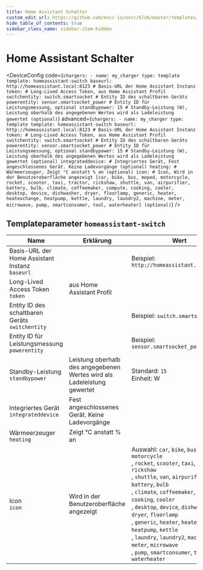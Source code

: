 ```yaml
---
title: Home Assistant Schalter
custom_edit_url: https://github.com/evcc-io/evcc/blob/master/templates/definition/charger/homeassistant-switch.yaml
hide_table_of_contents: true
sidebar_class_name: sidebar-item-hidden
---
```



# Home Assistant Schalter

<div className="device-detail-container">
  <div className="device-detail-content">
    <DeviceFeatures features="" />

<DeviceConfig code={`chargers:
    - name: my_charger
      type: template
      template: homeassistant-switch
      baseurl: http://homeassistant.local:8123 # Basis-URL der Home Assistant Instanz
      token: # Long-Lived Access Token, aus Home Assistant Profil
      switchentity: switch.smartsocket # Entity ID des schaltbaren Geräts
      powerentity: sensor.smartsocket_power # Entity ID für Leistungsmessung, optional
      standbypower: 15 # Standby-Leistung (W), Leistung oberhalb des angegebenen Wertes wird als Ladeleistung gewertet (optional)`} advanced={`chargers:
    - name: my_charger
      type: template
      template: homeassistant-switch
      baseurl: http://homeassistant.local:8123 # Basis-URL der Home Assistant Instanz
      token: # Long-Lived Access Token, aus Home Assistant Profil
      switchentity: switch.smartsocket # Entity ID des schaltbaren Geräts
      powerentity: sensor.smartsocket_power # Entity ID für Leistungsmessung, optional
      standbypower: 15 # Standby-Leistung (W), Leistung oberhalb des angegebenen Wertes wird als Ladeleistung gewertet (optional)
      integrateddevice: # Integriertes Gerät, Fest angeschlossenes Gerät. Keine Ladevorgänge (optional)
      heating: # Wärmeerzeuger, Zeigt °C anstatt % an (optional)
      icon: # Icon, Wird in der Benutzeroberfläche angezeigt [car, bike, bus, moped, motorcycle, rocket, scooter, taxi, tractor, rickshaw, shuttle, van, airpurifier, battery, bulb, climate, coffeemaker, compute, cooking, cooler, desktop, device, dishwasher, dryer, floorlamp, generic, heater, heatexchange, heatpump, kettle, laundry, laundry2, machine, meter, microwave, pump, smartconsumer, tool, waterheater] (optional)`} />
  </div>
  <div className="device-detail-icon">
    <evcc-icon
      type="charger"
      name="home-assistant-switch"
      size="400px"
      alt="Home Assistant Schalter"
      className="device-detail-icon-img"
    ></evcc-icon>
  </div>
</div>

## Templateparameter `homeassistant-switch`

| Name | Erklärung | Wert | Optional |
|-----------|-----------|------|----------|
| Basis-URL der Home Assistant Instanz<br/>`baseurl` |  | Beispiel: `http://homeassistant.local:8123` | ja |
| Long-Lived Access Token<br/>`token` | aus Home Assistant Profil |  | ja |
| Entity ID des schaltbaren Geräts<br/>`switchentity` |  | Beispiel: `switch.smartsocket` | ja |
| Entity ID für Leistungsmessung<br/>`powerentity` |  | Beispiel: `sensor.smartsocket_power` | nein |
| Standby-Leistung<br/>`standbypower` | Leistung oberhalb des angegebenen Wertes wird als Ladeleistung gewertet | Standard: `15`<br/>Einheit: W | nein |
| Integriertes Gerät<br/>`integrateddevice` | Fest angeschlossenes Gerät. Keine Ladevorgänge |  | nein |
| Wärmeerzeuger<br/>`heating` | Zeigt °C anstatt % an |  | nein |
| Icon<br/>`icon` | Wird in der Benutzeroberfläche angezeigt | Auswahl: `car`, `bike`, `bus`, `moped`, `motorcycle`<br/>, `rocket`, `scooter`, `taxi`, `tractor`, `rickshaw`<br/>, `shuttle`, `van`, `airpurifier`, `battery`, `bulb`<br/>, `climate`, `coffeemaker`, `compute`, `cooking`, `cooler`<br/>, `desktop`, `device`, `dishwasher`, `dryer`, `floorlamp`<br/>, `generic`, `heater`, `heatexchange`, `heatpump`, `kettle`<br/>, `laundry`, `laundry2`, `machine`, `meter`, `microwave`<br/>, `pump`, `smartconsumer`, `tool`, `waterheater` | nein |

